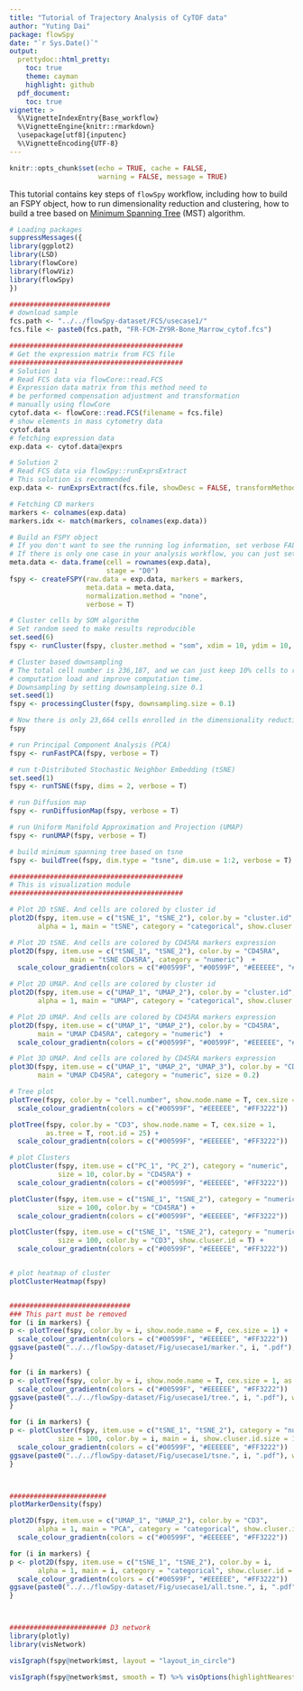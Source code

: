 ```yaml
---
title: "Tutorial of Trajectory Analysis of CyTOF data"
author: "Yuting Dai"
package: flowSpy
date: "`r Sys.Date()`"
output:
  prettydoc::html_pretty:
    toc: true
    theme: cayman
    highlight: github
  pdf_document:
    toc: true
vignette: >
  %\VignetteIndexEntry{Base_workflow}
  %\VignetteEngine{knitr::rmarkdown}
  \usepackage[utf8]{inputenc}
  %\VignetteEncoding{UTF-8}
---
```


```r
knitr::opts_chunk$set(echo = TRUE, cache = FALSE, 
                      warning = FALSE, message = TRUE)
```

This tutorial contains key steps of `flowSpy` workflow, including how to build an FSPY object, how to run dimensionality reduction and clustering, how to build a tree based on [Minimum Spanning Tree](https://en.wikipedia.org/wiki/Minimum_spanning_tree) (MST) algorithm. 


``` r

# Loading packages
suppressMessages({
library(ggplot2)
library(LSD)
library(flowCore)
library(flowViz)
library(flowSpy)
})

#########################
# download sample
fcs.path <- "../../flowSpy-dataset/FCS/usecase1/"
fcs.file <- paste0(fcs.path, "FR-FCM-ZY9R-Bone_Marrow_cytof.fcs")

###########################################
# Get the expression matrix from FCS file
###########################################
# Solution 1
# Read FCS data via flowCore::read.FCS
# Expression data matrix from this method need to
# be performed compensation adjustment and transformation
# manually using flowCore
cytof.data <- flowCore::read.FCS(filename = fcs.file)
# show elements in mass cytometry data
cytof.data
# fetching expression data 
exp.data <- cytof.data@exprs

# Solution 2
# Read FCS data via flowSpy::runExprsExtract
# This solution is recommended
exp.data <- runExprsExtract(fcs.file, showDesc = FALSE, transformMethod = "autoLgcl")

# Fetching CD markers
markers <- colnames(exp.data)
markers.idx <- match(markers, colnames(exp.data))

# Build an FSPY object
# If you don't want to see the running log information, set verbose FALSE
# If there is only one case in your analysis workflow, you can just set stage "D0"
meta.data <- data.frame(cell = rownames(exp.data),
                        stage = "D0")
fspy <- createFSPY(raw.data = exp.data, markers = markers,
                   meta.data = meta.data,
                   normalization.method = "none",
                   verbose = T)

# Cluster cells by SOM algorithm
# Set random seed to make results reproducible
set.seed(6)
fspy <- runCluster(fspy, cluster.method = "som", xdim = 10, ydim = 10, verbose = T)

# Cluster based downsampling
# The total cell number is 236,187, and we can just keep 10% cells to reduce 
# computation load and improve computation time.
# Downsampling by setting downsampleing.size 0.1
set.seed(1)
fspy <- processingCluster(fspy, downsampling.size = 0.1)

# Now there is only 23,664 cells enrolled in the dimensionality reduction
fspy

# run Principal Component Analysis (PCA)
fspy <- runFastPCA(fspy, verbose = T)

# run t-Distributed Stochastic Neighbor Embedding (tSNE)
set.seed(1)
fspy <- runTSNE(fspy, dims = 2, verbose = T)

# run Diffusion map
fspy <- runDiffusionMap(fspy, verbose = T)

# run Uniform Manifold Approximation and Projection (UMAP)
fspy <- runUMAP(fspy, verbose = T)

# build minimum spanning tree based on tsne
fspy <- buildTree(fspy, dim.type = "tsne", dim.use = 1:2, verbose = T)

###########################################
# This is visualization module
###########################################

# Plot 2D tSNE. And cells are colored by cluster id
plot2D(fspy, item.use = c("tSNE_1", "tSNE_2"), color.by = "cluster.id", 
       alpha = 1, main = "tSNE", category = "categorical", show.cluser.id = T)

# Plot 2D tSNE. And cells are colored by CD45RA markers expression
plot2D(fspy, item.use = c("tSNE_1", "tSNE_2"), color.by = "CD45RA", 
               main = "tSNE CD45RA", category = "numeric")  + 
  scale_colour_gradientn(colors = c("#00599F", "#00599F", "#EEEEEE", "#FF3222", "#FF3222"))

# Plot 2D UMAP. And cells are colored by cluster id
plot2D(fspy, item.use = c("UMAP_1", "UMAP_2"), color.by = "cluster.id", 
       alpha = 1, main = "UMAP", category = "categorical", show.cluser.id = T)

# Plot 2D UMAP. And cells are colored by CD45RA markers expression
plot2D(fspy, item.use = c("UMAP_1", "UMAP_2"), color.by = "CD45RA", 
       main = "UMAP CD45RA", category = "numeric")  + 
  scale_colour_gradientn(colors = c("#00599F", "#00599F", "#EEEEEE", "#FF3222", "#FF3222"))

# Plot 3D UMAP. And cells are colored by CD45RA markers expression
plot3D(fspy, item.use = c("UMAP_1", "UMAP_2", "UMAP_3"), color.by = "CD45RA", 
       main = "UMAP CD45RA", category = "numeric", size = 0.2)

# Tree plot
plotTree(fspy, color.by = "cell.number", show.node.name = T, cex.size = 1) + 
  scale_colour_gradientn(colors = c("#00599F", "#EEEEEE", "#FF3222"))

plotTree(fspy, color.by = "CD3", show.node.name = T, cex.size = 1, 
         as.tree = T, root.id = 25) + 
  scale_colour_gradientn(colors = c("#00599F", "#EEEEEE", "#FF3222"))

# plot Clusters 
plotCluster(fspy, item.use = c("PC_1", "PC_2"), category = "numeric",
            size = 10, color.by = "CD45RA") + 
  scale_colour_gradientn(colors = c("#00599F", "#EEEEEE", "#FF3222"))

plotCluster(fspy, item.use = c("tSNE_1", "tSNE_2"), category = "numeric",
            size = 100, color.by = "CD45RA") + 
  scale_colour_gradientn(colors = c("#00599F", "#EEEEEE", "#FF3222"))

plotCluster(fspy, item.use = c("tSNE_1", "tSNE_2"), category = "numeric",
            size = 100, color.by = "CD3", show.cluser.id = T) + 
  scale_colour_gradientn(colors = c("#00599F", "#EEEEEE", "#FF3222"))


# plot heatmap of cluster
plotClusterHeatmap(fspy)


##############################
### This part must be removed 
for (i in markers) {
p <- plotTree(fspy, color.by = i, show.node.name = F, cex.size = 1) + 
  scale_colour_gradientn(colors = c("#00599F", "#EEEEEE", "#FF3222"))
ggsave(paste0("../../flowSpy-dataset/Fig/usecase1/marker.", i, ".pdf"), width = 6, height = 8)
}

for (i in markers) {
p <- plotTree(fspy, color.by = i, show.node.name = T, cex.size = 1, as.tree = T, root.id = 25) + 
  scale_colour_gradientn(colors = c("#00599F", "#EEEEEE", "#FF3222"))
ggsave(paste0("../../flowSpy-dataset/Fig/usecase1/tree.", i, ".pdf"), width = 10, height = 8)
}

for (i in markers) {
p <- plotCluster(fspy, item.use = c("tSNE_1", "tSNE_2"), category = "numeric",
            size = 100, color.by = i, main = i, show.cluser.id.size = 100) + 
  scale_colour_gradientn(colors = c("#00599F", "#EEEEEE", "#FF3222"))
ggsave(paste0("../../flowSpy-dataset/Fig/usecase1/tsne.", i, ".pdf"), width = 6, height = 5)
}



######################## 
plotMarkerDensity(fspy)

plot2D(fspy, item.use = c("UMAP_1", "UMAP_2"), color.by = "CD3", 
       alpha = 1, main = "PCA", category = "categorical", show.cluser.id = T) + 
  scale_colour_gradientn(colors = c("#00599F", "#EEEEEE", "#FF3222"))

for (i in markers) {
p <- plot2D(fspy, item.use = c("tSNE_1", "tSNE_2"), color.by = i, 
       alpha = 1, main = i, category = "categorical", show.cluser.id = T) + 
  scale_colour_gradientn(colors = c("#00599F", "#EEEEEE", "#FF3222"))
ggsave(paste0("../../flowSpy-dataset/Fig/usecase1/all.tsne.", i, ".pdf"), width = 6, height = 5)
}



######################## D3 network
library(plotly)
library(visNetwork)

visIgraph(fspy@network$mst, layout = "layout_in_circle")

visIgraph(fspy@network$mst, smooth = T) %>% visOptions(highlightNearest = TRUE, nodesIdSelection = TRUE, manipulation = TRUE) %>% visLegend()

```














